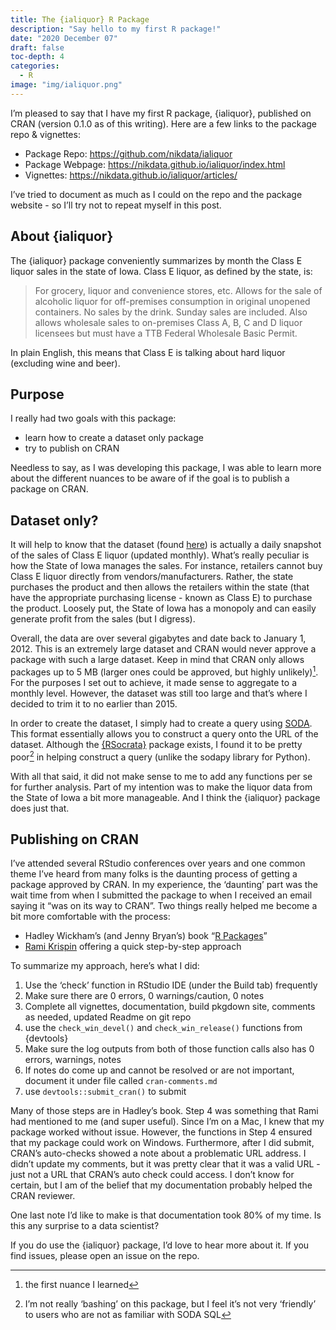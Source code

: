 ```yaml
---
title: The {ialiquor} R Package
description: "Say hello to my first R package!"
date: "2020 December 07"
draft: false
toc-depth: 4
categories:
  - R
image: "img/ialiquor.png"
---
```


I'm pleased to say that I have my first R package, {ialiquor}, published on CRAN (version 0.1.0 as of this writing). Here are a few links to the package repo & vignettes:

- Package Repo: [https://github.com/nikdata/ialiquor](https://github.com/nikdata/ialiquor)
- Package Webpage: [https://nikdata.github.io/ialiquor/index.html](https://nikdata.github.io/ialiquor/index.html)
- Vignettes: [https://nikdata.github.io/ialiquor/articles/](https://nikdata.github.io/ialiquor/articles/)

I've tried to document as much as I could on the repo and the package website - so I'll try not to repeat myself in this post.

## About {ialiquor}

The {ialiquor} package conveniently summarizes by month the Class E liquor sales in the state of Iowa. Class E liquor, as defined by the state, is:

> For grocery, liquor and convenience stores, etc. Allows for the sale of alcoholic liquor for off-premises consumption in original unopened containers. No sales by the drink. Sunday sales are included. Also allows wholesale sales to on-premises Class A, B, C and D liquor licensees but must have a TTB Federal Wholesale Basic Permit.

In plain English, this means that Class E is talking about hard liquor (excluding wine and beer).

## Purpose

I really had two goals with this package:

- learn how to create a dataset only package
- try to publish on CRAN

Needless to say, as I was developing this package, I was able to learn more about the different nuances to be aware of if the goal is to publish a package on CRAN.

## Dataset only?

It will help to know that the dataset (found [here](https://data.iowa.gov/Sales-Distribution/Iowa-Liquor-Sales/m3tr-qhgy)) is actually a daily snapshot of the sales of Class E liquor (updated monthly). What's really peculiar is how the State of Iowa manages the sales. For instance, retailers cannot buy Class E liquor directly from vendors/manufacturers. Rather, the state purchases the product and then allows the retailers within the state (that have the appropriate purchasing license - known as Class E) to purchase the product. Loosely put, the State of Iowa has a monopoly and can easily generate profit from the sales (but I digress).

Overall, the data are over several gigabytes and date back to January 1, 2012. This is an extremely large dataset and CRAN would never approve a package with such a large dataset. Keep in mind that CRAN only allows packages up to 5 MB (larger ones could be approved, but highly unlikely)^[the first nuance I learned]. For the purposes I set out to achieve, it made sense to aggregate to a monthly level. However, the dataset was still too large and that's where I decided to trim it to no earlier than 2015.

In order to create the dataset, I simply had to create a query using [SODA](https://dev.socrata.com/docs/queries/). This format essentially allows you to construct a query onto the URL of the dataset. Although the [{RSocrata}](https://github.com/Chicago/RSocrata) package exists, I found it to be pretty poor^[I'm not really 'bashing' on this package, but I feel it's not very 'friendly' to users who are not as familiar with SODA SQL] in helping construct a query (unlike the sodapy library for Python).

With all that said, it did not make sense to me to add any functions per se for further analysis. Part of my intention was to make the liquor data from the State of Iowa a bit more manageable. And I think the {ialiquor} package does just that.

## Publishing on CRAN

I've attended several RStudio conferences over years and one common theme I've heard from many folks is the daunting process of getting a package approved by CRAN. In my experience, the 'daunting' part was the wait time from when I submitted the package to when I received an email saying it "was on its way to CRAN". Two things really helped me become a bit more comfortable with the process:

- Hadley Wickham's (and Jenny Bryan's) book "[R Packages](https://r-pkgs.org)"
- [Rami Krispin](https://ramikrispin.github.io) offering a quick step-by-step approach

To summarize my approach, here's what I did:

1. Use the 'check' function in RStudio IDE (under the Build tab) frequently
2. Make sure there are 0 errors, 0 warnings/caution, 0 notes
3. Complete all vignettes, documentation, build pkgdown site, comments as needed, updated Readme on git repo
4. use the `check_win_devel()` and `check_win_release()` functions from {devtools}
5. Make sure the log outputs from both of those function calls also has 0 errors, warnings, notes
6. If notes do come up and cannot be resolved or are not important, document it under file called `cran-comments.md`
7. use `devtools::submit_cran()` to submit

Many of those steps are in Hadley's book. Step 4 was something that Rami had mentioned to me (and super useful). Since I'm on a Mac, I knew that my package worked without issue. However, the functions in Step 4 ensured that my package could work on Windows. Furthermore, after I did submit, CRAN's auto-checks showed a note about a problematic URL address. I didn't update my comments, but it was pretty clear that it was a valid URL - just not a URL that CRAN's auto check could access. I don't know for certain, but I am of the belief that my documentation probably helped the CRAN reviewer.

One last note I'd like to make is that documentation took 80% of my time. Is this any surprise to a data scientist?

If you do use the {ialiquor} package, I'd love to hear more about it. If you find issues, please open an issue on the repo.